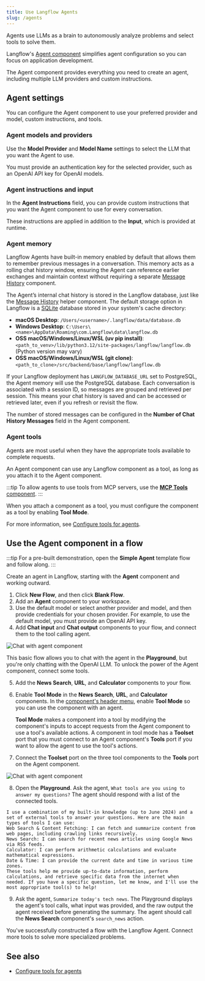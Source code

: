 ```yaml
---
title: Use Langflow Agents
slug: /agents
---
```



Agents use LLMs as a brain to autonomously analyze problems and select tools to solve them.

Langflow's [Agent component](/components-agents#agent-component) simplifies agent configuration so you can focus on application development.

The Agent component provides everything you need to create an agent, including multiple LLM providers and custom instructions.

## Agent settings

You can configure the Agent component to use your preferred provider and model, custom instructions, and tools.

### Agent models and providers

Use the **Model Provider** and **Model Name** settings to select the LLM that you want the Agent to use.

You must provide an authentication key for the selected provider, such as an OpenAI API key for OpenAI models.

### Agent instructions and input

In the **Agent Instructions** field, you can provide custom instructions that you want the Agent component to use for every conversation.

These instructions are applied in addition to the **Input**, which is provided at runtime.

### Agent memory

Langflow Agents have built-in memory enabled by default that allows them to remember previous messages in a conversation.
This memory acts as a rolling chat history window, ensuring the Agent can reference earlier exchanges and maintain context without requiring a separate [Message History](/components-helpers#message-history) component.

The Agent’s internal chat history is stored in the Langflow database, just like the [Message History](/components-helpers#message-history) helper component.
The default storage option in Langflow is a [SQLite](https://www.sqlite.org/) database stored in your system's cache directory:

- **macOS Desktop**: `/Users/<username>/.langflow/data/database.db`
- **Windows Desktop**: `C:\Users\<name>\AppData\Roaming\com.Langflow\data\langflow.db`
- **OSS macOS/Windows/Linux/WSL (uv pip install)**: `<path_to_venv>/lib/python3.12/site-packages/langflow/langflow.db` (Python version may vary)
- **OSS macOS/Windows/Linux/WSL (git clone)**: `<path_to_clone>/src/backend/base/langflow/langflow.db`

If your Langflow deployment has `LANGFLOW_DATABASE_URL` set to PostgreSQL, the Agent memory will use the PostgreSQL database.
Each conversation is associated with a session ID, so messages are grouped and retrieved per session.
This means your chat history is saved and can be accessed or retrieved later, even if you refresh or revisit the flow.

The number of stored messages can be configured in the **Number of Chat History Messages** field in the Agent component.

### Agent tools

Agents are most useful when they have the appropriate tools available to complete requests.

An Agent component can use any Langflow component as a tool, as long as you attach it to the Agent component.

:::tip
To allow agents to use tools from MCP servers, use the [**MCP Tools** component](/components-tools#mcp-connection).
:::

When you attach a component as a tool, you must configure the component as a tool by enabling **Tool Mode**.

For more information, see [Configure tools for agents](/agents-tools).

## Use the Agent component in a flow

:::tip
For a pre-built demonstration, open the **Simple Agent** template flow and follow along.
:::

Create an agent in Langflow, starting with the **Agent** component and working outward.

1. Click **New Flow**, and then click **Blank Flow**.
2. Add an **Agent** component to your workspace.
3. Use the default model or select another provider and model, and then provide credentials for your chosen provider. For example, to use the default model, you must provide an OpenAI API key.
4. Add **Chat input** and **Chat output** components to your flow, and connect them to the tool calling agent.

![Chat with agent component](/img/agent-example-add-chat.png)

This basic flow allows you to chat with the agent in the **Playground**, but you're only chatting with the OpenAI LLM.
To unlock the power of the Agent component, connect some tools.

5. Add the **News Search**, **URL**, and **Calculator** components to your flow.
6. Enable **Tool Mode** in the **News Search**, **URL**, and **Calculator** components.
In the [component's header menu](/concepts-components#component-menus), enable **Tool Mode** so you can use the component with an agent.

    **Tool Mode** makes a component into a tool by modifying the component's inputs to accept requests from the Agent component to use a tool's available actions. A component in tool mode has a **Toolset** port that you must connect to an Agent component's **Tools** port if you want to allow the agent to use the tool's actions.
7. Connect the **Toolset** port on the three tool components to the **Tools** port on the Agent component.

![Chat with agent component](/img/agent-example-add-tools.png)

8. Open the <Icon name="Play" aria-hidden="true" /> **Playground**. Ask the agent, `What tools are you using to answer my questions?`
The agent should respond with a list of the connected tools.

```text
I use a combination of my built-in knowledge (up to June 2024) and a set of external tools to answer your questions. Here are the main types of tools I can use:
Web Search & Content Fetching: I can fetch and summarize content from web pages, including crawling links recursively.
News Search: I can search for recent news articles using Google News via RSS feeds.
Calculator: I can perform arithmetic calculations and evaluate mathematical expressions.
Date & Time: I can provide the current date and time in various time zones.
These tools help me provide up-to-date information, perform calculations, and retrieve specific data from the internet when needed. If you have a specific question, let me know, and I'll use the most appropriate tool(s) to help!
```

9. Ask the agent, `Summarize today's tech news`.
The Playground displays the agent's tool calls, what input was provided, and the raw output the agent received before generating the summary. The agent should call the **News Search** component's `search_news` action.

You've successfully constructed a flow with the Langflow Agent.
Connect more tools to solve more specialized problems.

## See also

* [Configure tools for agents](/agents-tools)